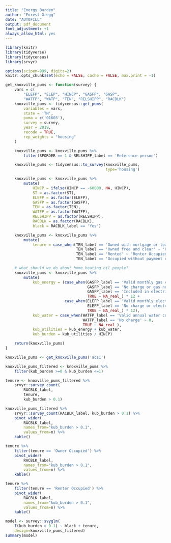 ```yaml
---
title: "Energy Burden"
author: "Forest Gregg"
date: "AUTOFILL"
output: pdf_document
font_adjustment: +1
always_allow_html: yes 
---
```


```r
library(knitr)
library(tidyverse)
library(tidycensus)
library(srvyr)

options(scipen=999, digits=2)
knitr::opts_chunk$set(echo = FALSE, cache = FALSE, max.print = -1)
```

```r
get_knoxville_pums <- function(survey) {
    vars = c(
        "ELEFP", "ELEP", "HINCP", "GASFP", "GASP",
        "WATFP", "WATP", "TEN", "RELSHIPP", "RACBLK")
    knoxville_pums <- tidycensus::get_pums(
        variables = vars,
        state = 'TN',
        puma = c('01603'),
        survey = survey,
        year = 2019,
        recode = TRUE,
        rep_weights = "housing"
    )

    knoxville_pums <- knoxville_pums %>%
        filter(SPORDER == 1 & RELSHIPP_label == 'Reference person')

    knoxville_pums <- tidycensus::to_survey(knoxville_pums,
                                            type='housing')

    knoxville_pums <- knoxville_pums %>%
        mutate(
            HINCP = ifelse(HINCP == -60000, NA, HINCP),
            ST = as.factor(ST),
            ELEFP = as.factor(ELEFP),
            GASFP = as.factor(GASFP),
            TEN = as.factor(TEN),
            WATFP = as.factor(WATFP),
            RELSHIPP = as.factor(RELSHIPP),
            RACBLK = as.factor(RACBLK),
            black = RACBLK_label == 'Yes')

    knoxville_pums <- knoxville_pums %>%
        mutate(
            tenure = case_when(TEN_label == 'Owned with mortgage or loan (include home equity loans)' ~ 'Owner Occupied',
                               TEN_label == 'Owned free and clear' ~ 'Owner Occupied',
                               TEN_label == 'Rented' ~ 'Renter Occupied',
                               TEN_label == 'Occupied without payment of rent' ~ 'Renter Occupied'))

    # what should we do about home heating oil people?
    knoxville_pums <- knoxville_pums %>% 
        mutate(
            kub_energy = (case_when(GASFP_label == 'Valid monthly gas cost in GASP' ~ GASP,
                                    GASFP_label == 'No charge or gas not used' ~ 0,
                                    GASFP_label == 'Included in electricity payment' ~ 0,
                                    TRUE ~ NA_real_) * 12 +
                          case_when(ELEFP_label == 'Valid monthly electricity cost in ELEP' ~ ELEP,
                                    ELEFP_label == 'No charge or electricity not used' ~ 0,
                                    TRUE ~ NA_real_) * 12),
            kub_water = case_when(WATFP_label == 'Valid annual water cost in WATP' ~ WATP,
                                  WATFP_label == 'No charge' ~ 0,
                                  TRUE ~ NA_real_),
            kub_utilities = kub_energy + kub_water,
            kub_burden = kub_utilities / HINCP)

    return(knoxville_pums)
}
```

```r
knoxville_pums <- get_knoxville_pums('acs1')

knoxville_pums_filtered <- knoxville_pums %>% 
    filter(kub_burden >=0 & kub_burden <=1)

tenure <- knoxville_pums_filtered %>%
    srvyr::survey_count(
        RACBLK_label,
        tenure,
        kub_burden > 0.1)
```

```r
knoxville_pums_filtered %>% 
    srvyr::survey_count(RACBLK_label, kub_burden > 0.1) %>%
    pivot_wider(
        RACBLK_label,
        names_from="kub_burden > 0.1", 
        values_from=n) %>%
    kable()
```

```r
tenure %>% 
    filter(tenure == 'Owner Occupied') %>%
    pivot_wider(
        RACBLK_label,
        names_from="kub_burden > 0.1",
        values_from=n) %>%
    kable()
```

```r
tenure %>% 
    filter(tenure == 'Renter Occupied') %>%
    pivot_wider(
        RACBLK_label,
        names_from="kub_burden > 0.1",
        values_from=n) %>%
    kable()
```

```r
model <- survey::svyglm(
    I(kub_burden > 0.1) ~ black + tenure, 
    design=knoxville_pums_filtered)
summary(model)
```
